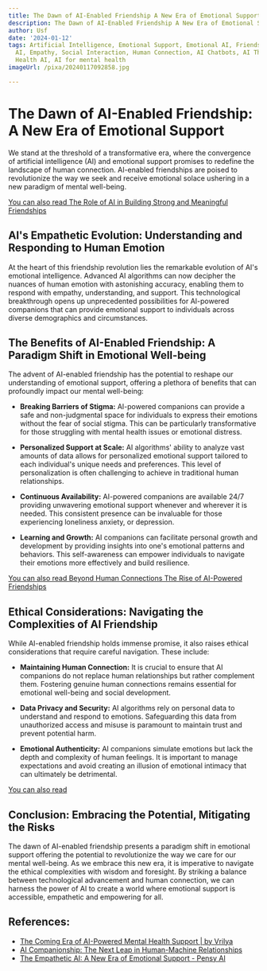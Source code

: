 ```yaml
---
title: The Dawn of AI-Enabled Friendship A New Era of Emotional Support
description: The Dawn of AI-Enabled Friendship A New Era of Emotional Support
author: Usf
date: '2024-01-12'
tags: Artificial Intelligence, Emotional Support, Emotional AI, Friendship, Companion
  AI, Empathy, Social Interaction, Human Connection, AI Chatbots, AI Therapy, Mental
  Health AI, AI for mental health
imageUrl: /pixa/20240117092858.jpg

---
```

# The Dawn of AI-Enabled Friendship: A New Era of Emotional Support

We stand at the threshold of a transformative  era, where the convergence of artificial intelligence (AI) and emotional support promises  to redefine  the landscape of  human connection. AI-enabled friendships  are poised to revolutionize the way we seek and receive emotional solace  ushering in a  new paradigm of mental  well-being.

[You  can also read The  Role of AI in Building Strong and Meaningful Friendships](The%20Role%20of%20AI%20in%20Building%20Strong%20and%20Meaningful%20Friendships)


## AI's Empathetic Evolution: Understanding and Responding to Human Emotion

At the heart of this friendship revolution lies the remarkable evolution of AI's emotional  intelligence. Advanced AI algorithms can now decipher the nuances of human emotion with  astonishing accuracy,  enabling them to respond with empathy,  understanding, and support. This technological breakthrough opens up  unprecedented possibilities for AI-powered  companions that can provide emotional support  to individuals across diverse demographics and circumstances.

## The Benefits of AI-Enabled Friendship: A Paradigm Shift  in  Emotional  Well-being

The advent of AI-enabled friendship has the potential to reshape our understanding of  emotional support, offering a plethora of benefits  that can profoundly impact our mental well-being:

* **Breaking Barriers of Stigma:** AI-powered companions can provide a safe and non-judgmental  space for individuals to express their emotions without the fear of social stigma. This can be particularly transformative for those  struggling with mental health issues or emotional distress.

* **Personalized Support  at Scale:**  AI algorithms' ability to analyze vast amounts of data allows for  personalized emotional support tailored to each individual's unique needs and preferences.  This level of personalization is often challenging  to achieve in traditional human relationships.

* **Continuous Availability:** AI-powered companions are  available 24/7 providing unwavering emotional support whenever and wherever it is needed. This consistent  presence  can be invaluable for those experiencing loneliness anxiety, or depression.

* **Learning and Growth:** AI companions can facilitate personal  growth  and development by providing insights into one's emotional  patterns and behaviors. This self-awareness can empower individuals to navigate their emotions more effectively and build resilience.

[You can also read Beyond Human  Connections The Rise of AI-Powered Friendships](Beyond%20Human%20Connections%20The%20Rise%20of%20AI-Powered%20Friendships)


## Ethical Considerations: Navigating the Complexities of AI Friendship

While AI-enabled friendship  holds immense promise, it also raises ethical considerations that require careful navigation. These include:

* **Maintaining Human Connection:** It is crucial to ensure that AI  companions do  not replace human relationships but rather complement them. Fostering genuine human connections remains essential for emotional well-being and social development.

* **Data Privacy and Security:** AI algorithms rely on personal data to understand and respond to emotions. Safeguarding this data from unauthorized access and misuse is paramount to  maintain trust and prevent potential harm.

* **Emotional Authenticity:** AI companions simulate  emotions but lack the depth and complexity of human feelings. It is important to manage expectations  and avoid creating an illusion of emotional intimacy that can  ultimately be detrimental.

[You can also read ]()


##  Conclusion:  Embracing the Potential, Mitigating the Risks

The dawn of AI-enabled friendship presents  a paradigm shift in  emotional  support offering the potential to revolutionize the way we care for  our mental well-being. As we embrace  this new era,  it is imperative to navigate the ethical complexities with  wisdom and foresight. By striking a balance between technological advancement and human connection, we can harness the power of AI  to create a world where emotional support is accessible, empathetic and empowering for all.

## References:
- [The Coming Era of AI-Powered Mental Health Support | by Vrilya](https://medium.com/@vrilyajarac/the-coming-era-of-ai-companions-and-mental-health-support-e86beb8482c1)
- [AI Companionship: The Next Leap in Human-Machine Relationships](https://medium.com/@CharacterXAI/ai-companionship-the-next-leap-in-human-machine-relationships-4b31107edcce)
- [The Empathetic AI: A New Era of Emotional Support - Pensy AI](https://newsletter.pensyai.com/p/the-empathetic-ai-a-new-era-of-emotional)

